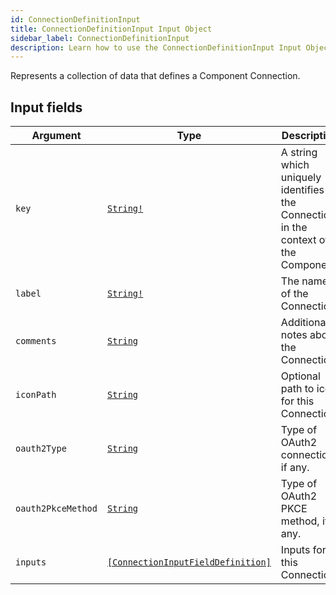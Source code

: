```yaml
---
id: ConnectionDefinitionInput
title: ConnectionDefinitionInput Input Object
sidebar_label: ConnectionDefinitionInput
description: Learn how to use the ConnectionDefinitionInput Input Object for Builder's API.
---
```


Represents a collection of data that defines a Component Connection.

## Input fields

| Argument           | Type                                                                                             | Description                                                                        |
| ------------------ | ------------------------------------------------------------------------------------------------ | ---------------------------------------------------------------------------------- |
| `key`              | [`String!`](/docs/composer/builder/api/schema/scalar/String.mdx)                                                        | A string which uniquely identifies the Connection in the context of the Component. |
| `label`            | [`String!`](/docs/composer/builder/api/schema/scalar/String.mdx)                                                        | The name of the Connection.                                                        |
| `comments`         | [`String`](/docs/composer/builder/api/schema/scalar/String.mdx)                                                         | Additional notes about the Connection.                                             |
| `iconPath`         | [`String`](/docs/composer/builder/api/schema/scalar/String.mdx)                                                         | Optional path to icon for this Connection.                                         |
| `oauth2Type`       | [`String`](/docs/composer/builder/api/schema/scalar/String.mdx)                                                         | Type of OAuth2 connection, if any.                                                 |
| `oauth2PkceMethod` | [`String`](/docs/composer/builder/api/schema/scalar/String.mdx)                                                         | Type of OAuth2 PKCE method, if any.                                                |
| `inputs`           | [`[ConnectionInputFieldDefinition]`](/docs/composer/builder/api/schema/input_object/ConnectionInputFieldDefinition.mdx) | Inputs for this Connection.                                                        |
